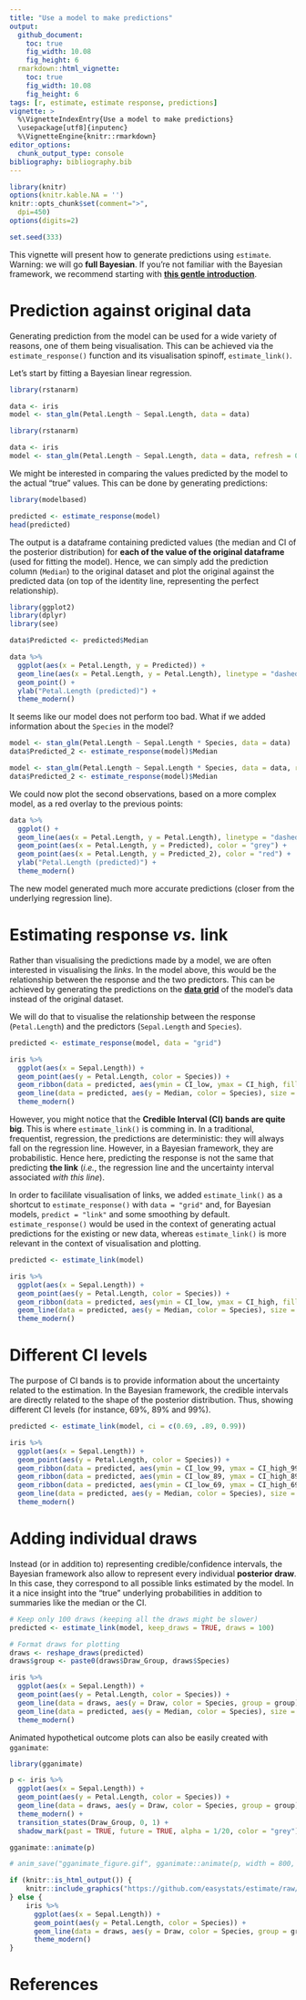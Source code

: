 ```yaml
---
title: "Use a model to make predictions"
output: 
  github_document:
    toc: true
    fig_width: 10.08
    fig_height: 6
  rmarkdown::html_vignette:
    toc: true
    fig_width: 10.08
    fig_height: 6
tags: [r, estimate, estimate response, predictions]
vignette: >
  %\VignetteIndexEntry{Use a model to make predictions}
  \usepackage[utf8]{inputenc}
  %\VignetteEngine{knitr::rmarkdown}
editor_options: 
  chunk_output_type: console
bibliography: bibliography.bib
---
```


```r
library(knitr)
options(knitr.kable.NA = '')
knitr::opts_chunk$set(comment=">",
  dpi=450)
options(digits=2)

set.seed(333)
```


This vignette will present how to generate predictions using `estimate`. Warning: we will go **full Bayesian**. If you're not familiar with the Bayesian framework, we recommend starting with [**this gentle introduction**](https://easystats.github.io/bayestestR/articles/bayestestR.html).

# Prediction against original data

Generating prediction from the model can be used for a wide variety of reasons, one of them being visualisation. This can be achieved via the `estimate_response()` function and its visualisation spinoff, `estimate_link()`.

Let's start by fitting a Bayesian linear regression.


```r
library(rstanarm)

data <- iris
model <- stan_glm(Petal.Length ~ Sepal.Length, data = data)
```
```r
library(rstanarm)

data <- iris
model <- stan_glm(Petal.Length ~ Sepal.Length, data = data, refresh = 0)
```

We might be interested in comparing the values predicted by the model to the actual "true" values. This can be done by generating predictions:

```r
library(modelbased)

predicted <- estimate_response(model)
head(predicted)
```

The output is a dataframe containing predicted values (the median and CI of the posterior distribution) for **each of the value of the original dataframe** (used for fitting the model). Hence, we can simply add the prediction column (`Median`) to the original dataset and plot the original against the predicted data (on top of the identity line, representing the perfect relationship).

```r
library(ggplot2)
library(dplyr)
library(see)

data$Predicted <- predicted$Median

data %>% 
  ggplot(aes(x = Petal.Length, y = Predicted)) +
  geom_line(aes(x = Petal.Length, y = Petal.Length), linetype = "dashed") +
  geom_point() +
  ylab("Petal.Length (predicted)") +
  theme_modern()
```

It seems like our model does not perform too bad. What if we added information about the `Species` in the model?

```r
model <- stan_glm(Petal.Length ~ Sepal.Length * Species, data = data)
data$Predicted_2 <- estimate_response(model)$Median
```
```r
model <- stan_glm(Petal.Length ~ Sepal.Length * Species, data = data, refresh = 0, chains = 2, iter = 1000)
data$Predicted_2 <- estimate_response(model)$Median
```

We could now plot the second observations, based on a more complex model, as a red overlay to the previous points:

```r
data %>% 
  ggplot() +
  geom_line(aes(x = Petal.Length, y = Petal.Length), linetype = "dashed") +
  geom_point(aes(x = Petal.Length, y = Predicted), color = "grey") +
  geom_point(aes(x = Petal.Length, y = Predicted_2), color = "red") +
  ylab("Petal.Length (predicted)") +
  theme_modern()
```

The new model generated much more accurate predictions (closer from the underlying regression line).

# Estimating response *vs.* link

Rather than visualising the predictions made by a model, we are often interested in visualising the *links*. In the model above, this would be the relationship between the response and the two predictors. This can be achieved by generating the predictions on the [**data grid**](https://easystats.github.io/estimate/articles/visualisation_matrix.html) of the model's data instead of the original dataset.

We will do that to visualise the relationship between the response (`Petal.Length`) and the predictors (`Sepal.Length` and `Species`).

```r
predicted <- estimate_response(model, data = "grid")

iris %>% 
  ggplot(aes(x = Sepal.Length)) +
  geom_point(aes(y = Petal.Length, color = Species)) +
  geom_ribbon(data = predicted, aes(ymin = CI_low, ymax = CI_high, fill = Species), alpha = 0.3) +
  geom_line(data = predicted, aes(y = Median, color = Species), size = 1) +
  theme_modern()
```


However, you might notice that the **Credible Interval (CI) bands are quite big**. This is where `estimate_link()` is comming in. In a traditional, frequentist, regression, the predictions are deterministic: they will always fall on the regression line. However, in a Bayesian framework, they are probabilistic. Hence here, predicting the response is not the same that predicting **the link** (*i.e.*, the regression line and the uncertainty interval associated *with this line*).

In order to facililate visualisation of links, we added `estimate_link()` as a shortcut to `estimate_response()` with `data = "grid"` and, for Bayesian models, `predict = "link"` and some smoothing by default. `estimate_response()` would be used in the context of generating actual predictions for the existing or new data, whereas `estimate_link()` is more relevant in the context of visualisation and plotting.

```r
predicted <- estimate_link(model)

iris %>% 
  ggplot(aes(x = Sepal.Length)) +
  geom_point(aes(y = Petal.Length, color = Species)) +
  geom_ribbon(data = predicted, aes(ymin = CI_low, ymax = CI_high, fill = Species), alpha = 0.3) +
  geom_line(data = predicted, aes(y = Median, color = Species), size = 1) +
  theme_modern()
```


# Different CI levels

The purpose of CI bands is to provide information about the uncertainty related to the estimation. In the Bayesian framework, the credible intervals are directly related to the shape of the posterior distribution. Thus, showing different CI levels (for instance, 69\%, 89\% and 99\%).

```r
predicted <- estimate_link(model, ci = c(0.69, .89, 0.99))

iris %>%
  ggplot(aes(x = Sepal.Length)) +
  geom_point(aes(y = Petal.Length, color = Species)) +
  geom_ribbon(data = predicted, aes(ymin = CI_low_99, ymax = CI_high_99, fill = Species), alpha = 0.2) +
  geom_ribbon(data = predicted, aes(ymin = CI_low_89, ymax = CI_high_89, fill = Species), alpha = 0.3) +
  geom_ribbon(data = predicted, aes(ymin = CI_low_69, ymax = CI_high_69, fill = Species), alpha = 0.3) +
  geom_line(data = predicted, aes(y = Median, color = Species), size = 1) +
  theme_modern()
```



# Adding individual draws

Instead (or in addition to) representing credible/confidence intervals, the Bayesian framework also allow to represent every individual **posterior draw**. In this case, they correspond to all possible links estimated by the model. In it a nice insight into the "true" underlying probabilities in addition to summaries like the median or the CI.

```r
# Keep only 100 draws (keeping all the draws might be slower)
predicted <- estimate_link(model, keep_draws = TRUE, draws = 100)

# Format draws for plotting
draws <- reshape_draws(predicted)
draws$group <- paste0(draws$Draw_Group, draws$Species)

iris %>% 
  ggplot(aes(x = Sepal.Length)) +
  geom_point(aes(y = Petal.Length, color = Species)) +
  geom_line(data = draws, aes(y = Draw, color = Species, group = group), alpha = 0.05) +
  geom_line(data = predicted, aes(y = Median, color = Species), size = 1) +
  theme_modern()
```

Animated hypothetical outcome plots can also be easily created with `gganimate`:

```r
library(gganimate)

p <- iris %>% 
  ggplot(aes(x = Sepal.Length)) +
  geom_point(aes(y = Petal.Length, color = Species)) +
  geom_line(data = draws, aes(y = Draw, color = Species, group = group)) +
  theme_modern() + 
  transition_states(Draw_Group, 0, 1) +
  shadow_mark(past = TRUE, future = TRUE, alpha = 1/20, color = "grey")

gganimate::animate(p)
```
```r
# anim_save("gganimate_figure.gif", gganimate::animate(p, width = 800, height = 500, type = "cairo"))

if (knitr::is_html_output()) {
    knitr::include_graphics("https://github.com/easystats/estimate/raw/master/man/figures/gganimate_figure.gif")
} else {
    iris %>% 
      ggplot(aes(x = Sepal.Length)) +
      geom_point(aes(y = Petal.Length, color = Species)) +
      geom_line(data = draws, aes(y = Draw, color = Species, group = group)) +
      theme_modern()
}
```


# References
